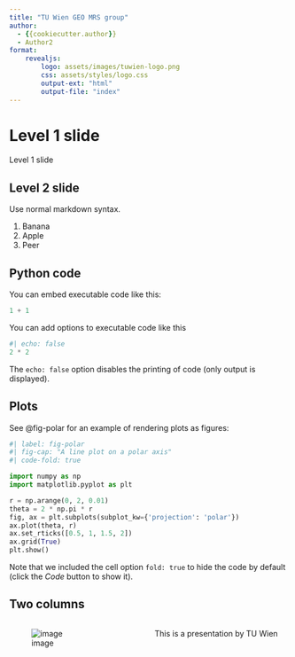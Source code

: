 ```yaml
---
title: "TU Wien GEO MRS group"
author:
  - {{cookiecutter.author}}
  - Author2
format: 
    revealjs:
        logo: assets/images/tuwien-logo.png
        css: assets/styles/logo.css
        output-ext: "html"
        output-file: "index"
---
```


# Level 1 slide

Level 1 slide

## Level 2 slide

Use normal markdown syntax.

1. Banana
2. Apple
3. Peer

## Python code

You can embed executable code like this:

```python
1 + 1
```

You can add options to executable code like this

```python
#| echo: false
2 * 2
```

The `echo: false` option disables the printing of code (only output is displayed).

## Plots

See @fig-polar for an example of rendering plots as figures:

```python
#| label: fig-polar
#| fig-cap: "A line plot on a polar axis"
#| code-fold: true

import numpy as np
import matplotlib.pyplot as plt

r = np.arange(0, 2, 0.01)
theta = 2 * np.pi * r
fig, ax = plt.subplots(subplot_kw={'projection': 'polar'})
ax.plot(theta, r)
ax.set_rticks([0.5, 1, 1.5, 2])
ax.grid(True)
plt.show()
```

Note that we included the cell option `fold: true` to hide the code by default (click the *Code* button to show it).

## Two columns

:::: {.columns}

::: {.column width="50%"}

![image](assets/images/tuwien-logo.png)

:::

::: {.column width="50%"}

This is a presentation by TU Wien

:::

::::

## 